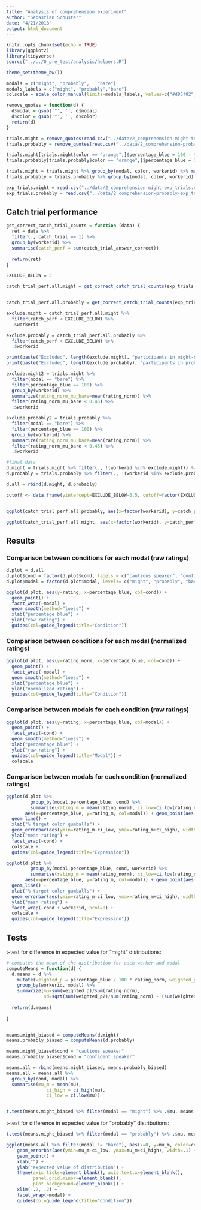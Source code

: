 ```yaml
---
title: "Analysis of comprehension experiment"
author: "Sebastian Schuster"
date: "4/21/2018"
output: html_document
---
```


```r
knitr::opts_chunk$set(echo = TRUE)
library(ggplot2)
library(tidyverse)
source("../../0_pre_test/analysis/helpers.R")

theme_set(theme_bw())

modals = c("might", "probably",   "bare")
modals_labels = c("might", "probably","bare")
colscale = scale_color_manual(limits=modals_labels, values=c("#d95f02", "#66a61e", "#1b9e77"))

```

```r
remove_quotes = function(d) {
  d$modal = gsub('"', '', d$modal)
  d$color = gsub('"', '', d$color)
  return(d)
}
```

```r

trials.might = remove_quotes(read.csv("../data/2_comprehension-might-trials.csv"))
trials.probably = remove_quotes(read.csv("../data/2_comprehension-probably-trials.csv"))

trials.might[trials.might$color == "orange",]$percentage_blue = 100 - trials.might[trials.might$color == "orange",]$percentage_blue
trials.probably[trials.probably$color == "orange",]$percentage_blue = 100 - trials.probably[trials.probably$color == "orange",]$percentage_blue

trials.might = trials.might %>% group_by(modal, color, workerid) %>% mutate(rating_norm = rating / sum(rating), cond = "might") %>% ungroup()
trials.probably = trials.probably %>% group_by(modal, color, workerid) %>% mutate(rating_norm = rating / sum(rating),  cond = "probably") %>% ungroup()

exp_trials.might = read.csv("../data/2_comprehension-might-exp_trials.csv")
exp_trials.probably = read.csv("../data/2_comprehension-probably-exp_trials.csv")

```

## Catch trial performance

```r

get_correct_catch_trial_counts = function (data) {
  ret = data %>% 
  filter(., catch_trial == 1) %>%
  group_by(workerid) %>%
  summarise(catch_perf = sum(catch_trial_answer_correct))
  
  return(ret)
}

EXCLUDE_BELOW = 3

catch_trial_perf.all.might = get_correct_catch_trial_counts(exp_trials.might)


catch_trial_perf.all.probably = get_correct_catch_trial_counts(exp_trials.probably)

exclude.might = catch_trial_perf.all.might %>%
  filter(catch_perf < EXCLUDE_BELOW) %>%
  .$workerid

exclude.probably = catch_trial_perf.all.probably %>%
  filter(catch_perf < EXCLUDE_BELOW) %>%
  .$workerid

print(paste("Excluded", length(exclude.might), "participants in might-biased condition."))
print(paste("Excluded", length(exclude.probably), "participants in probably-biased condition."))

exclude.might2 = trials.might %>% 
  filter(modal == "bare") %>%
  filter(percentage_blue == 100) %>%
  group_by(workerid) %>%
  summarize(rating_norm_mu_bare=mean(rating_norm)) %>%
  filter(rating_norm_mu_bare < 0.45) %>%
  .$workerid

exclude.probably2 = trials.probably %>% 
  filter(modal == "bare") %>%
  filter(percentage_blue == 100) %>%
  group_by(workerid) %>%
  summarize(rating_norm_mu_bare=mean(rating_norm)) %>%
  filter(rating_norm_mu_bare < 0.45) %>%
  .$workerid

#final data
d.might = trials.might %>% filter(., !(workerid %in% exclude.might)) %>% filter(!(workerid %in% exclude.might2))
d.probably = trials.probably %>% filter(., !(workerid %in% exclude.probably))  %>% filter(!(workerid %in% exclude.probably2))

d.all = rbind(d.might, d.probably)


```

```r

cutoff <- data.frame(yintercept=EXCLUDE_BELOW-0.5, cutoff=factor(EXCLUDE_BELOW-0.5))


ggplot(catch_trial_perf.all.probably, aes(x=factor(workerid), y=catch_perf)) + geom_bar(stat = "identity") + ggtitle("Catch trial performace in probably-biased cond.") + xlab ("participant") + ylab("correct responses") + geom_hline(aes(yintercept=yintercept, linetype=cutoff, color="red"), data=cutoff) + theme(legend.position="none")

```

```r

ggplot(catch_trial_perf.all.might, aes(x=factor(workerid), y=catch_perf)) + geom_bar(stat = "identity") + ggtitle("Catch trial performace in might-biased cond.") + xlab ("participant") + ylab("correct responses") + geom_hline(aes(yintercept=yintercept, linetype=cutoff, color="red"), data=cutoff) + theme(legend.position="none")
```

## Results

### Comparison between conditions for each modal (raw ratings)

```r

d.plot = d.all
d.plot$cond = factor(d.plot$cond, labels = c("cautious speaker", "confident speaker"), levels=c("might", "probably"))
d.plot$modal = factor(d.plot$modal, levels= c("might", "probably", "bare"), ordered = T)

ggplot(d.plot, aes(y=rating, x=percentage_blue, col=cond)) + 
  geom_point() + 
  facet_wrap(~modal) + 
  geom_smooth(method="loess") + 
  xlab("percentage blue") + 
  ylab("raw rating") +
  guides(col=guide_legend(title="Condition"))
```

### Comparison between conditions for each modal (normalized ratings)

```r
ggplot(d.plot, aes(y=rating_norm, x=percentage_blue, col=cond)) + 
  geom_point() + 
  facet_wrap(~modal) + 
  geom_smooth(method="loess") + 
  xlab("percentage blue") + 
  ylab("normalized rating") +
  guides(col=guide_legend(title="Condition"))

```

### Comparison between modals for each condition (raw ratings)

```r

ggplot(d.plot, aes(y=rating, x=percentage_blue, col=modal)) + 
  geom_point() + 
  facet_wrap(~cond) + 
  geom_smooth(method="loess") + 
  xlab("percentage blue") + 
  ylab("raw rating") +
  guides(col=guide_legend(title="Modal")) +
  colscale
```


### Comparison between modals for each condition (normalized ratings)


```r
ggplot(d.plot %>% 
         group_by(modal,percentage_blue, cond) %>% 
         summarise(rating_m = mean(rating_norm), ci_low=ci.low(rating_norm), ci_high=ci.high(rating_norm)), 
       aes(x=percentage_blue, y=rating_m, col=modal)) + geom_point(aes(col=modal)) + 
  geom_line() + 
  xlab("% target color gumballs") +
  geom_errorbar(aes(ymin=rating_m-ci_low, ymax=rating_m+ci_high), width=.1) +
  ylab("mean rating") +
  facet_wrap(~cond) +
  colscale +
  guides(col=guide_legend(title="Expression"))
```

```r
ggplot(d.plot %>% 
         group_by(modal,percentage_blue, cond, workerid) %>% 
         summarise(rating_m = mean(rating_norm), ci_low=ci.low(rating_norm), ci_high=ci.high(rating_norm)), 
       aes(x=percentage_blue, y=rating_m, col=modal)) + geom_point(aes(col=modal)) + 
  geom_line() + 
  xlab("% target color gumballs") +
  geom_errorbar(aes(ymin=rating_m-ci_low, ymax=rating_m+ci_high), width=.1) +
  ylab("mean rating") +
  facet_wrap(~cond + workerid, ncol=8) +
  colscale +
  guides(col=guide_legend(title="Expression"))
```


## Tests

t-test for difference in expected value for "might" distributions:


```r

# computes the mean of the distribution for each worker and modal
computeMeans = function(d) {
  d.means = d %>% 
    mutate(weighted_p = percentage_blue / 100 * rating_norm, weighted_p2 =  (percentage_blue / 100)^2 * rating_norm) %>% 
    group_by(workerid, modal) %>% 
    summarize(mu=sum(weighted_p)/sum(rating_norm), 
              sd=sqrt(sum(weighted_p2)/sum(rating_norm) - (sum(weighted_p)/sum(rating_norm))^2))
    
  return(d.means)
  
}


means.might_biased = computeMeans(d.might)
means.probably_biased = computeMeans(d.probably)

means.might_biased$cond = "cautious speaker"
means.probably_biased$cond = "confident speaker"

means.all = rbind(means.might_biased, means.probably_biased)
means.all = means.all %>% 
  group_by(cond, modal) %>% 
  summarise(mu_m = mean(mu), 
               ci_high = ci.high(mu), 
               ci_low = ci.low(mu))


t.test(means.might_biased %>% filter(modal == "might") %>% .$mu, means.probably_biased %>% filter(modal == "might") %>% .$mu, var.equal = TRUE)

```

t-test for difference in expected value for "probably" distributions:

```r
t.test(means.might_biased %>% filter(modal == "probably") %>% .$mu, means.probably_biased %>% filter(modal == "probably") %>% .$mu, var.equal = TRUE)

ggplot(means.all %>% filter(modal != "bare"), aes(x=0, y=mu_m, color=cond)) +
    geom_errorbar(aes(ymin=mu_m-ci_low, ymax=mu_m+ci_high), width=.1) +
    geom_point() +
    xlab("") +
    ylab("expected value of distribution") +
    theme(axis.ticks=element_blank(), axis.text.x=element_blank(),
          panel.grid.minor=element_blank(), 
          plot.background=element_blank()) +
    xlim(-.2, .2) +
    facet_wrap(~modal) +
    guides(col=guide_legend(title="Condition"))


```

  
